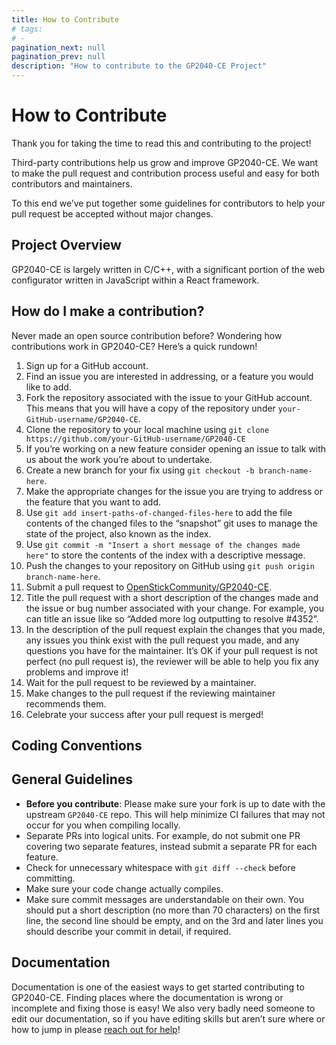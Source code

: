 ```yaml
---
title: How to Contribute
# tags:
# -
pagination_next: null
pagination_prev: null
description: "How to contribute to the GP2040-CE Project"
---
```


# How to Contribute

Thank you for taking the time to read this and contributing to the project!

Third-party contributions help us grow and improve GP2040-CE. We want to make the pull request and contribution process useful and easy for both contributors and maintainers.

To this end we’ve put together some guidelines for contributors to help your pull request be accepted without major changes.

## Project Overview

GP2040-CE is largely written in C/C++, with a significant portion of the web configurator written in JavaScript within a React framework.

## How do I make a contribution?

Never made an open source contribution before? Wondering how contributions work in GP2040-CE? Here’s a quick rundown!

1. Sign up for a GitHub account.
2. Find an issue you are interested in addressing, or a feature you would like to add.
3. Fork the repository associated with the issue to your GitHub account. This means that you will have a copy of the repository under `your-GitHub-username/GP2040-CE`.
4. Clone the repository to your local machine using `git clone https://github.com/your-GitHub-username/GP2040-CE`
5. If you’re working on a new feature consider opening an issue to talk with us about the work you’re about to undertake.
6. Create a new branch for your fix using `git checkout -b branch-name-here`.
7. Make the appropriate changes for the issue you are trying to address or the feature that you want to add.
8. Use `git add insert-paths-of-changed-files-here` to add the file contents of the changed files to the “snapshot” git uses to manage the state of the project, also known as the index.
9. Use `git commit -m "Insert a short message of the changes made here"` to store the contents of the index with a descriptive message.
10. Push the changes to your repository on GitHub using `git push origin branch-name-here`.
11. Submit a pull request to [OpenStickCommunity/GP2040-CE](https://github.com/OpenStickCommunity/GP2040-CE).
12. Title the pull request with a short description of the changes made and the issue or bug number associated with your change. For example, you can title an issue like so “Added more log outputting to resolve #4352”.
13. In the description of the pull request explain the changes that you made, any issues you think exist with the pull request you made, and any questions you have for the maintainer. It’s OK if your pull request is not perfect (no pull request is), the reviewer will be able to help you fix any problems and improve it!
14. Wait for the pull request to be reviewed by a maintainer.
15. Make changes to the pull request if the reviewing maintainer recommends them.
16. Celebrate your success after your pull request is merged!

## Coding Conventions

## General Guidelines

- **Before you contribute**: Please make sure your fork is up to date with the upstream `GP2040-CE` repo. This will help minimize CI failures that may not occur for you when compiling locally.
- Separate PRs into logical units. For example, do not submit one PR covering two separate features, instead submit a separate PR for each feature.
- Check for unnecessary whitespace with `git diff --check` before committing.
- Make sure your code change actually compiles.
- Make sure commit messages are understandable on their own. You should put a short description (no more than 70 characters) on the first line, the second line should be empty, and on the 3rd and later lines you should describe your commit in detail, if required.

## Documentation

Documentation is one of the easiest ways to get started contributing to GP2040-CE. Finding places where the documentation is wrong or incomplete and fixing those is easy! We also very badly need someone to edit our documentation, so if you have editing skills but aren’t sure where or how to jump in please [reach out for help](/getting-help-support)!
